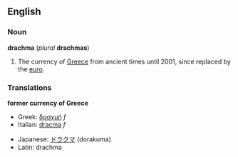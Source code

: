 ==English==
===Noun===
{{wikipedia}}
'''drachma''' (''plural'' '''drachmas''')

#The currency of [[Greece]] from ancient times until 2001, since replaced by the [[euro]].

===Translations===

'''former currency of Greece'''
{{top}}
*Greek: [[δραχμή]] ''f''
*Italian: [[dracma]] ''f''
{{mid}}
*Japanese: [[ドラクマ]] (dorakuma)
*Latin: drachma
{{bottom}}